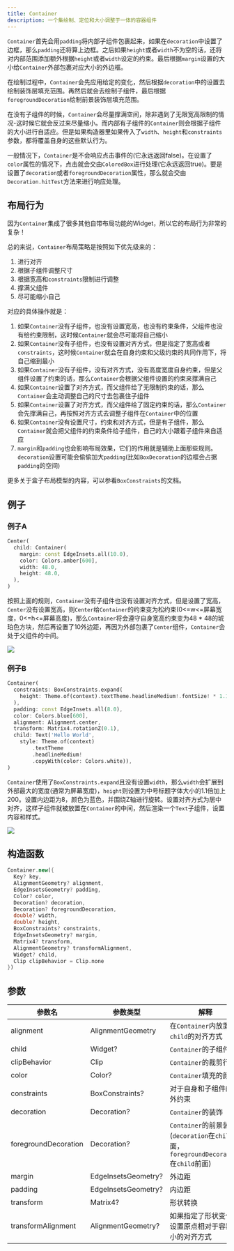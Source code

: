 ```yaml
---
title: Container
description: 一个集绘制、定位和大小调整于一体的容器组件
---
```


`Container`首先会用`padding`将内部子组件包裹起来，如果在`decoration`中设置了边框，那么`padding`还将算上边框。之后如果`height`或者`width`不为空的话，还将对内部范围添加额外根据`height`或者`width`设定的约束。最后根据`margin`设置的大小给`Container`外部包裹对应大小的外边框。

在绘制过程中，`Container`会先应用给定的变化，然后根据`decoration`中的设置去绘制装饰层填充范围。再然后就会去绘制子组件，最后根据`foregroundDecoration`绘制前景装饰层填充范围。

在没有子组件的时候，`Container`会尽量撑满空间，除非遇到了无限宽高限制的情况-这时候它就会反过来尽量缩小。而内部有子组件的`Container`则会根据子组件的大小进行自适应。但是如果构造器里如果传入了`width`、`height`和`constraints`参数，都将覆盖自身的这些默认行为。

一般情况下，`Container`是不会响应点击事件的(它永远返回false)。在设置了`color`属性的情况下，点击就会交由`ColoredBox`进行处理(它永远返回true)。要是设置了`decoration`或者`foregroundDecoration`属性，那么就会交由`Decoration.hitTest`方法来进行响应处理。

## 布局行为
因为`Container`集成了很多其他自带布局功能的Widget，所以它的布局行为非常的复杂！

总的来说，`Container`布局策略是按照如下优先级来的：
1. 进行对齐
2. 根据子组件调整尺寸
3. 根据宽高和`constraints`限制进行调整
4. 撑满父组件
5. 尽可能缩小自己

对应的具体操作就是：
1. 如果`Container`没有子组件，也没有设置宽高，也没有约束条件，父组件也没有给约束限制，这时候`Container`就会尽可能将自己缩小
2. 如果`Container`没有子组件，也没有设置对齐方式，但是指定了宽高或者`constraints`，这时候`Container`就会在自身约束和父级约束的共同作用下，将自己缩到最小
3. 如果`Container`没有子组件，没有对齐方式，没有高度宽度自身约束，但是父组件设置了约束的话，那么`Container`会根据父组件设置的约束来撑满自己
4. 如果`Container`设置了对齐方式，而父组件给了无限制约束的话，那么`Container`会主动调整自己的尺寸去包裹住子组件
5. 如果`Container`设置了对齐方式，而父组件给了固定约束的话，那么`Container`会先撑满自己，再按照对齐方式去调整子组件在`Container`中的位置
6. 如果`Container`没有设置尺寸，约束和对齐方式，但是有子组件，那么`Container`就会把父组件的约束条件给子组件，自己的大小跟着子组件来自适应
7. `margin`和`padding`也会影响布局效果，它们的作用就是辅助上面那些规则。`decoration`设置可能会偷偷加大`padding`(比如`BoxDecoration`的边框会占据`padding`的空间)

更多关于盒子布局模型的内容，可以参看`BoxConstraints`的文档。


## 例子
### 例子A
```dart
Center(
  child: Container(
    margin: const EdgeInsets.all(10.0),
    color: Colors.amber[600],
    width: 48.0,
    height: 48.0,
  ),
)
```
按照上面的规则，`Container`没有子组件也没有设置对齐方式，但是设置了宽高，`Center`没有设置宽高，则`Center`给`Container`的约束变为松约束(0\<=w\<=屏幕宽度，0\<=h\<=屏幕高度)，那么`Container`将会遵守自身宽高约束变为48 * 48的琥珀色方块，然后再设置了10外边距，再因为外部包裹了`Center`组件，`Container`会处于父组件的中间。

![](https://flutter.github.io/assets-for-api-docs/assets/widgets/container_a.png)


### 例子B
```dart
Container(
  constraints: BoxConstraints.expand(
    height: Theme.of(context).textTheme.headlineMedium!.fontSize! * 1.1 + 200.0,
  ),
  padding: const EdgeInsets.all(8.0),
  color: Colors.blue[600],
  alignment: Alignment.center,
  transform: Matrix4.rotationZ(0.1),
  child: Text('Hello World',
    style: Theme.of(context)
        .textTheme
        .headlineMedium!
        .copyWith(color: Colors.white)),
)
```
`Container`使用了`BoxConstraints.expand`且没有设置`width`，那么`width`会扩展到外部最大的宽度(通常为屏幕宽度)，`height`则设置为中号标题字体大小的1.1倍加上200。设置内边距为8，颜色为蓝色，并围绕Z轴进行旋转。设置对齐方式为居中对齐，这样子组件就被放置在`Container`的中间，然后渲染一个`Text`子组件，设置内容和样式。

![](https://flutter.github.io/assets-for-api-docs/assets/widgets/container_b.png)

## 构造函数
```dart
Container.new({
  Key? key, 
  AlignmentGeometry? alignment, 
  EdgeInsetsGeometry? padding, 
  Color? color, 
  Decoration? decoration, 
  Decoration? foregroundDecoration, 
  double? width, 
  double? height, 
  BoxConstraints? constraints, 
  EdgeInsetsGeometry? margin, 
  Matrix4? transform, 
  AlignmentGeometry? transformAlignment, 
  Widget? child, 
  Clip clipBehavior = Clip.none
})
```

## 参数
| 参数名 | 参数类型  |  解释   |
|------|----------|---------|
|alignment | AlignmentGeometry | 在`Container`内放置`child`的对齐方式 |
|child | Widget? | `Container`的子组件 |
|clipBehavior | Clip | `Container`的裁剪行为  |
|color| Color? | `Container`填充的颜色  |
|constraints| BoxConstraints? | 对于自身和子组件的额外约束 |
|decoration | Decoration? | `Container`的装饰  |
|foregroundDecoration| Decoration?| `Container`的前景装饰 (`decoration`在`child`后面，`foregroundDecoration`在`child`前面) |
|margin | EdgeInsetsGeometry? | 外边距 |
|padding | EdgeInsetsGeometry? | 内边距 |
|transform | Matrix4? | 形状转换 |
|transformAlignment | AlignmentGeometry? | 如果指定了形状变化，设置原点相对于容器大小的对齐方式 |
